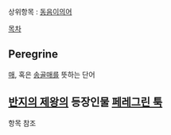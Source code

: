상위항목 : [[동음이의어]]

[[목차]]

== Peregrine ==
[[매]], 혹은 [[송골매]]를 뜻하는 단어 

== [[반지의 제왕]]의 등장인물 [[페레그린 툭]] ==
항목 참조
